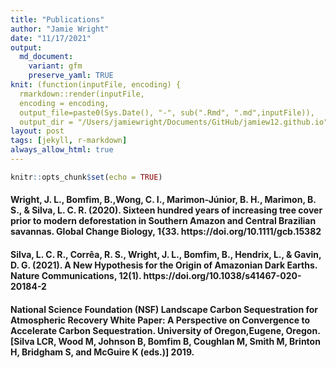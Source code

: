 ```yaml
---
title: "Publications"
author: "Jamie Wright"
date: "11/17/2021" 
output:
  md_document:
    variant: gfm
    preserve_yaml: TRUE
knit: (function(inputFile, encoding) {
  rmarkdown::render(inputFile, 
  encoding = encoding, 
  output_file=paste0(Sys.Date(), "-", sub(".Rmd", ".md",inputFile)), 
  output_dir = "/Users/jamiewright/Documents/GitHub/jamiew12.github.io") })
layout: post
tags: [jekyll, r-markdown]
always_allow_html: true
---
```


```r
knitr::opts_chunk$set(echo = TRUE)
```

#### Wright, J. L., Bomfim, B.,Wong, C. I., Marimon-Júnior, B. H., Marimon, B. S., & Silva, L. C. R. (2020). Sixteen hundred years of increasing tree cover prior to modern deforestation in Southern Amazon and Central Brazilian savannas. Global Change Biology, 1{33. https://doi.org/10.1111/gcb.15382

#### Silva, L. C. R., Corrêa, R. S., Wright, J. L., Bomfim, B., Hendrix, L., & Gavin, D. G. (2021). A New Hypothesis for the Origin of Amazonian Dark Earths. Nature Communications, 12(1). https://doi.org/10.1038/s41467-020-20184-2

#### National Science Foundation (NSF) Landscape Carbon Sequestration for Atmospheric Recovery White Paper: A Perspective on Convergence to Accelerate Carbon Sequestration. University of Oregon,Eugene, Oregon. [Silva LCR, Wood M, Johnson B, Bomfim B, Coughlan M, Smith M, Brinton H, Bridgham S, and McGuire K (eds.)] 2019.
